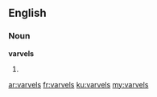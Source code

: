 ==English==

===Noun===
'''varvels'''

# {{plural of|[[varvel]]}}

[[ar:varvels]]
[[fr:varvels]]
[[ku:varvels]]
[[my:varvels]]